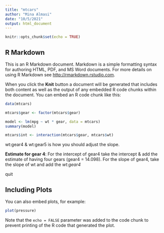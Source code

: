 ```yaml
---
title: "mtcars"
author: "Mina Almasi"
date: "10/5/2021"
output: html_document
---
```


```r
knitr::opts_chunk$set(echo = TRUE)
```

## R Markdown

This is an R Markdown document. Markdown is a simple formatting syntax for authoring HTML, PDF, and MS Word documents. For more details on using R Markdown see <http://rmarkdown.rstudio.com>.

When you click the **Knit** button a document will be generated that includes both content as well as the output of any embedded R code chunks within the document. You can embed an R code chunk like this:

```r
data(mtcars)

mtcars$gear <- factor(mtcars$gear)

model <- lm(mpg ~ wt * gear, data = mtcars)
summary(model)

mtcars$int <- interaction(mtcars$gear, mtcars$wt)
```

wt:gear4 & wt:gear5 is how you should adjust the slope. 

__Estimate for gear 4__:
For the intercept of gear4 take the intercept & add the estimate of having four gears (gear4 = 14.098). 
For the slope of gear4, take the slope of wt and add the *wt:gear4*

quit

## Including Plots

You can also embed plots, for example:

```r
plot(pressure)
```

Note that the `echo = FALSE` parameter was added to the code chunk to prevent printing of the R code that generated the plot.
